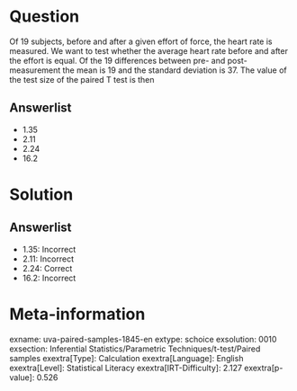 Question
========

Of 19 subjects, before and after a given effort of force, the heart rate is measured. We want to test whether the average heart rate before and after the effort is equal. Of the 19 differences between pre- and post-measurement the mean is 19 and the standard deviation is 37. The value of the test size of the paired T test is then

Answerlist
----------

* 1.35
* 2.11
* 2.24
* 16.2

Solution
========

Answerlist
----------

* 1.35: Incorrect
* 2.11: Incorrect
* 2.24: Correct
* 16.2: Incorrect

Meta-information
================
exname: uva-paired-samples-1845-en
extype: schoice
exsolution: 0010
exsection: Inferential Statistics/Parametric Techniques/t-test/Paired samples
exextra[Type]: Calculation
exextra[Language]: English
exextra[Level]: Statistical Literacy
exextra[IRT-Difficulty]: 2.127
exextra[p-value]: 0.526
